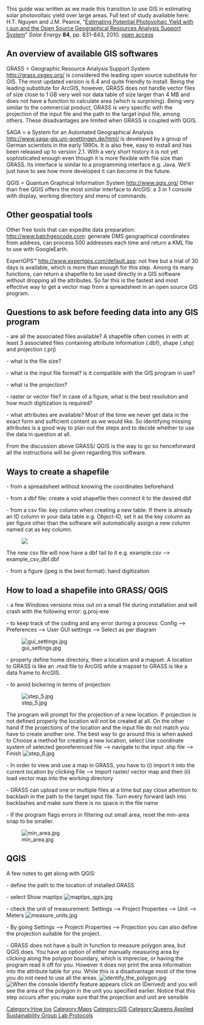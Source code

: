 
{{QASpage}}

This guide was written as we made this transition to use GIS in estimating solar photovoltaic yield over large areas. Full text of study available here: H.T. Nguyen and J.M. Pearce, “[http://dx.doi.org/10.1016/j.solener.2010.02.009 Estimating Potential Photovoltaic Yield with r.sun and the Open Source Geographical Resources Analysis Support System]” ''Solar Energy'' '''84''', pp. 831-843, 2010. [http://mtu.academia.edu/JoshuaPearce/Papers/1540702/Estimating_Potential_Photovoltaic_Yield_with_r.sun_and_the_Open_Source_Geographical_Resources_Analysis_Support_System open access]

== An overview of available GIS softwares ==
GRASS = Geographic Resource Analysis Support System http://grass.osgeo.org/ is considered the leading open source substitute for GIS. The most updated version is 6.4 and quite friendly to install. Being the leading substitute for ArcGIS, however, GRASS does not handle vector files of size close to 1 GB very well nor data table of size larger than 4 MB and does not have a function to calculate area (which is surprising). Being very similar to the commercial product, GRASS is very specific with the projection of the input file and the path to the target input file, among others. These disadvantages are limited when GRASS is coupled with QGIS.

SAGA = a System for an Automated Geographical Analysis http://www.saga-gis.uni-goettingen.de/html/ is developed by a group of German scientists in the early 1990s. It is also free, easy to install and has been released up to version 2.1. With a very short history it is not yet sophisticated enough even though it is more flexible with file size than GRASS. Its interface is similar to a programming interface e.g. Java. We'll just have to see how more developed it can become in the future.

QGIS = Quantum Graphical Information System http://www.qgis.org/ Other than free QGIS offers the most similar interface to ArcGIS: a 3 in 1 console with display, working directory and menu of commands.

== Other geospatial tools ==
Other free tools that can expedite data preparation:
http://www.batchgeocode.com: generate DMS geographical coordinates from address, can process 500 addresses each time and return a KML file to use with GoogleEarth.

ExpertGPS™ http://www.expertgps.com/default.asp: not free but a trial of 30 days is available, which is more than enough for this step. Among its many functions, can return a shapefile to be used directly in a GIS software without dropping all the attributes. So far this is the fastest and most effective way to get a vector map from a spreadsheet in an open source GIS program.

== Questions to ask before feeding data into any GIS program ==
-	are all the associated files available? A shapefile often comes in with at least 3 associated files containing attribute information (.dbf), shape (.shp) and projection (.prj)

-	what is the file size?

-	what is the input file format? is it compatible with the GIS program in use?

-	what is the projection? 

-	raster or vector file? in case of a figure, what is the best resolution and how much digitization is required? 

- what attributes are available? Most of the time we never get data in the exact form and sufficient content as we would like. So identifying missing attributes is a good way to plan out the steps and to decide whether to use the data in question at all.

From the discussion above GRASS/ QGIS is the way to go so henceforward all the instructions will be given regarding this software.

== Ways to create a shapefile ==
-	from a spreadsheet without knowing the coordinates beforehand

{{Gallery
|height=135
|lines=5
|Image:step_1.jpg|To geocode multiple address lines
|Image:step_2.jpg|After validating your input make sure that the location fields and map fields refer to the appropriate columns in your data table
|Image:step_3.jpg|Select the option of outputting a .kml file which can then be imported into ExpertGPS
|Image:step_4.jpg|In ExpertGIS, click File --> Import to import the .kml file --> Export ESRI shapefile
}}

-	from a dbf file: create a void shapefile then connect it to the desired dbf

-	from a csv file: key column when creating a new table. If there is already an ID column in your data table e.g. Object-ID, set it as the key column as per figure other than the software will automatically assign a new column named cat as key column. 

[[Image:key_column.jpg|thumb|center|]]


The new csv file will now have a dbf tail to it e.g. example.csv --> example_csv_dbf.dbf

-	from a figure (jpeg is the best format): hand digitization

== How to load a shapefile into GRASS/ QGIS ==
-	a few Windows versions miss out on a small file during installation and will crash with the following error: g.proj-exe 

-	to keep track of the coding and any error during a process: Config --> Preferences --> User GUI settings --> Select as per diagram

[[Image:gui_settings.jpg|thumb|center]]


-	properly define home directory, then a location and a mapset. A location to GRASS is like an .mxd file to ArcGIS while a mapset to GRASS is like a data frame to ArcGIS.

-	to avoid bickering in terms of projection

[[Image:step_5.jpg|thumb|center]]

The program will prompt for the projection of a new location. If projection is not defined properly the location will not be created at all. On the other hand if the projections of the location and the input file do not match you have to create another one. The best way to go around this is when asked to Choose a method for creating a new location, select Use coordinate system of selected georeferenced file --> navigate to the input .shp file --> Finish
[[Image:step_6.jpg|thumb|center]]

- In order to view and use a map in GRASS, you have to (i) import it into the current location by clicking File --> Import raster/ vector map and then (ii) load vector map into the working directory

-	GRASS can upload one or multiple files at a time but pay close attention to backlash in the path to the target input file. Turn every forward lash into backlashes and make sure there is no space in the file name

-	If the program flags errors in filtering out small area, reset the min-area snap to be smaller. 

[[Image:min_area.jpg|thumb|center]]

== QGIS ==
A few notes to get along with QGIS:

-	define the path to the location of installed GRASS

-	select Show maptips
[[Image:maptips_qgis.jpg|thumb|center]]

-	check the unit of measurement: Settings --> Project Properties --> Unit --> Meters
[[Image:measure_units.jpg|thumb|center]]

- By going Settings --> Projecti Properties --> Projection you can also define the projection suitable for the project. 

- GRASS does not have a built in function to measure polygon area, but QGIS does. You have an option of either manually measuring area by clicking along the polygon boundary, which is imprecise, or having the program read it off for you. However it does not print the area information into the attribute table for you. While this is a disadvantage most of the time you do not need to use all the areas.
[[Image:identify_the_polygon.jpg|thumb|center]]
[[Image:read_off_area.jpg|thumb|center| When the console Identify feature appears click on (Derived) and you will see the area of the polygon in the unit you specified earlier. Notice that this step occurs after you make sure that the projection and unit are sensible]]

[[Category:How tos]]
[[Category:Maps]] [[Category:GIS]]
[[Category:Queens Applied Sustainability Group Lab Protocols]]
